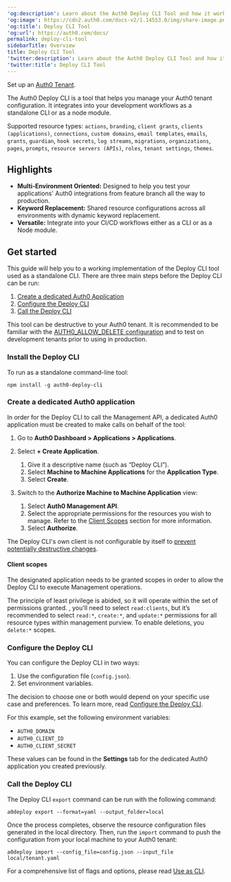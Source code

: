 ---
'og:description': Learn about the Auth0 Deploy CLI Tool and how it works.
'og:image': https://cdn2.auth0.com/docs-v2/1.14553.0/img/share-image.png
'og:title': Deploy CLI Tool
'og:url': https://auth0.com/docs/
permalink: deploy-cli-tool
sidebarTitle: Overview
title: Deploy CLI Tool
'twitter:description': Learn about the Auth0 Deploy CLI Tool and how it works.
'twitter:title': Deploy CLI Tool
---
<Card title="Before you start">

Set up an [Auth0 Tenant](https://manage.auth0.com/).

</Card>

The Auth0 Deploy CLI is a tool that helps you manage your Auth0 tenant configuration. It integrates into your development workflows as a standalone CLI or as a node module.

Supported resource types: `actions`, `branding`, `client grants`, `clients (applications)`, `connections`, `custom domains`, `email templates`, `emails`, `grants`, `guardian`, `hook secrets`, `log streams`, `migrations`, `organizations`, `pages`, `prompts`, `resource servers (APIs)`, `roles`, `tenant settings`, `themes`.

## Highlights

* **Multi-Environment Oriented:** Designed to help you test your applications' Auth0 integrations from feature branch all the way to production.
* **Keyword Replacement:** Shared resource configurations across all environments with dynamic keyword replacement.
* **Versatile:** Integrate into your CI/CD workflows either as a CLI or as a Node module.

## Get started

This guide will help you to a working implementation of the Deploy CLI tool used as a standalone CLI. There are three main steps before the Deploy CLI can be run:

1. [Create a dedicated Auth0 Application](#create-a-dedicated-auth0-application)
2. [Configure the Deploy CLI](#configure-the-deploy-cli)
3. [Call the Deploy CLI](#call-the-deploy-cli)

<Warning>

This tool can be destructive to your Auth0 tenant. It is recommended to be familiar with the [AUTH0_ALLOW_DELETE configuration](/docs/deploy-monitor/deploy-cli-tool/configure-the-deploy-cli#auth0_allow_delete) and to test on development tenants prior to using in production.

</Warning>

### Install the Deploy CLI

To run as a standalone command-line tool:

`npm install -g auth0-deploy-cli`

### Create a dedicated Auth0 application

In order for the Deploy CLI to call the <Tooltip tip="Management API: A product to allow customers to perform administrative tasks." cta="View Glossary" href="/docs/glossary?term=Management+API">Management API</Tooltip>, a dedicated Auth0 application must be created to make calls on behalf of the tool:

1. Go to **Auth0 Dashboard > Applications > Applications**.
2. Select **+ Create Application**.

   1. Give it a descriptive name (such as “Deploy CLI”).
   2. Select **Machine to Machine Applications** for the **Application Type**.
   3. Select **Create**.
3. Switch to the **Authorize Machine to Machine Application** view:

   1. Select **Auth0 Management API**.
   2. Select the appropriate permissions for the resources you wish to manage. Refer to the [Client Scopes](#client-scopes) section for more information.
   3. Select **Authorize**.

<Callout icon="file-lines" color="#0EA5E9" iconType="regular">

The Deploy CLI's own client is not configurable by itself to [prevent potentially destructive changes](/docs/deploy-monitor/deploy-cli-tool/resource-specific-documentation#client-grants).

</Callout>

#### Client scopes

The designated application needs to be granted scopes in order to allow the Deploy CLI to execute Management operations.

The principle of least privilege is abided, so it will operate within the set of permissions granted. , you'll need to select `read:clients`, but it’s recommended to select `read:*`, `create:*`, and `update:*` permissions for all resource types within management purview. To enable deletions, you `delete:*` scopes.

### Configure the Deploy CLI

You can configure the Deploy CLI in two ways:

1. Use the configuration file (`config.json`).
2. Set environment variables.

The decision to choose one or both would depend on your specific use case and preferences. To learn more, read [Configure the Deploy CLI](/docs/deploy-monitor/deploy-cli-tool/configure-the-deploy-cli).

For this example, set the following environment variables:

* `AUTH0_DOMAIN`
* `AUTH0_CLIENT_ID`
* `AUTH0_CLIENT_SECRET`

These values can be found in the **Settings** tab for the dedicated Auth0 application you created previously.

### Call the Deploy CLI

The Deploy CLI `export` command can be run with the following command:

`a0deploy export --format=yaml --output_folder=local`

Once the process completes, observe the resource configuration files generated in the local directory. Then, run the `import` command to push the configuration from your local machine to your Auth0 tenant:

`a0deploy import --config_file=config.json --input_file local/tenant.yaml`

For a comprehensive list of flags and options, please read [Use as CLI](/docs/deploy-monitor/deploy-cli-tool/use-as-a-cli).